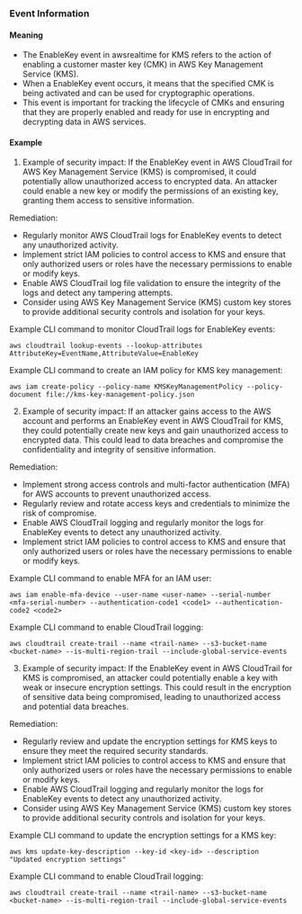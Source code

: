 
### Event Information

#### Meaning

- The EnableKey event in awsrealtime for KMS refers to the action of enabling a customer master key (CMK) in AWS Key Management Service (KMS).
- When a EnableKey event occurs, it means that the specified CMK is being activated and can be used for cryptographic operations.
- This event is important for tracking the lifecycle of CMKs and ensuring that they are properly enabled and ready for use in encrypting and decrypting data in AWS services.

#### Example

1. Example of security impact: If the EnableKey event in AWS CloudTrail for AWS Key Management Service (KMS) is compromised, it could potentially allow unauthorized access to encrypted data. An attacker could enable a new key or modify the permissions of an existing key, granting them access to sensitive information.

Remediation:
- Regularly monitor AWS CloudTrail logs for EnableKey events to detect any unauthorized activity.
- Implement strict IAM policies to control access to KMS and ensure that only authorized users or roles have the necessary permissions to enable or modify keys.
- Enable AWS CloudTrail log file validation to ensure the integrity of the logs and detect any tampering attempts.
- Consider using AWS Key Management Service (KMS) custom key stores to provide additional security controls and isolation for your keys.

Example CLI command to monitor CloudTrail logs for EnableKey events:
```
aws cloudtrail lookup-events --lookup-attributes AttributeKey=EventName,AttributeValue=EnableKey
```

Example CLI command to create an IAM policy for KMS key management:
```
aws iam create-policy --policy-name KMSKeyManagementPolicy --policy-document file://kms-key-management-policy.json
```

2. Example of security impact: If an attacker gains access to the AWS account and performs an EnableKey event in AWS CloudTrail for KMS, they could potentially create new keys and gain unauthorized access to encrypted data. This could lead to data breaches and compromise the confidentiality and integrity of sensitive information.

Remediation:
- Implement strong access controls and multi-factor authentication (MFA) for AWS accounts to prevent unauthorized access.
- Regularly review and rotate access keys and credentials to minimize the risk of compromise.
- Enable AWS CloudTrail logging and regularly monitor the logs for EnableKey events to detect any unauthorized activity.
- Implement strict IAM policies to control access to KMS and ensure that only authorized users or roles have the necessary permissions to enable or modify keys.

Example CLI command to enable MFA for an IAM user:
```
aws iam enable-mfa-device --user-name <user-name> --serial-number <mfa-serial-number> --authentication-code1 <code1> --authentication-code2 <code2>
```

Example CLI command to enable CloudTrail logging:
```
aws cloudtrail create-trail --name <trail-name> --s3-bucket-name <bucket-name> --is-multi-region-trail --include-global-service-events
```

3. Example of security impact: If the EnableKey event in AWS CloudTrail for KMS is compromised, an attacker could potentially enable a key with weak or insecure encryption settings. This could result in the encryption of sensitive data being compromised, leading to unauthorized access and potential data breaches.

Remediation:
- Regularly review and update the encryption settings for KMS keys to ensure they meet the required security standards.
- Implement strict IAM policies to control access to KMS and ensure that only authorized users or roles have the necessary permissions to enable or modify keys.
- Enable AWS CloudTrail logging and regularly monitor the logs for EnableKey events to detect any unauthorized activity.
- Consider using AWS Key Management Service (KMS) custom key stores to provide additional security controls and isolation for your keys.

Example CLI command to update the encryption settings for a KMS key:
```
aws kms update-key-description --key-id <key-id> --description "Updated encryption settings"
```

Example CLI command to enable CloudTrail logging:
```
aws cloudtrail create-trail --name <trail-name> --s3-bucket-name <bucket-name> --is-multi-region-trail --include-global-service-events
```

